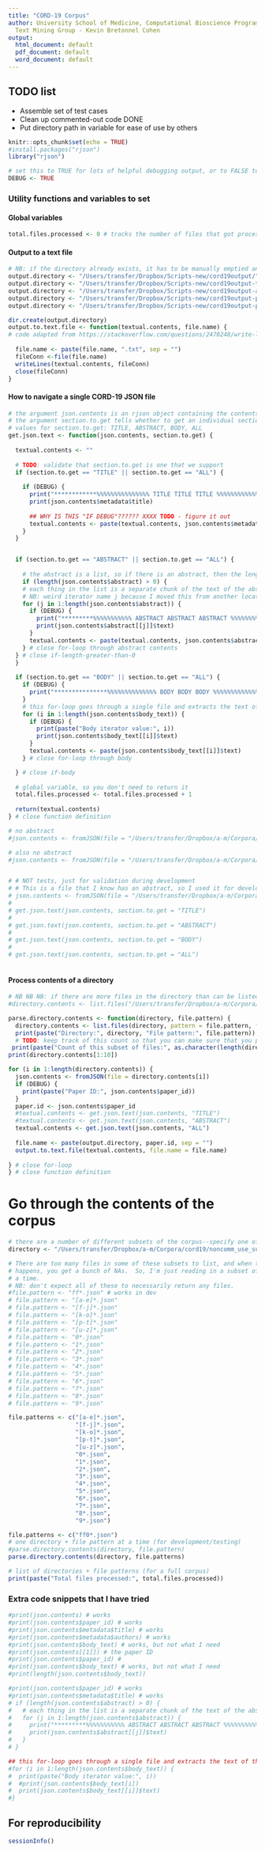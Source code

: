 ```yaml
---
title: "CORD-19 Corpus"
author: University School of Medicine, Computational Bioscience Program, Biomedical
  Text Mining Group - Kevin Bretonnel Cohen
output:
  html_document: default
  pdf_document: default
  word_document: default
---
```


## TODO list

- Assemble set of test cases
- Clean up commented-out code DONE
- Put directory path in variable for ease of use by others

```r
knitr::opts_chunk$set(echo = TRUE)
#install.packages("rjson")
library("rjson")

# set this to TRUE for lots of helpful debugging output, or to FALSE to suppress it
DEBUG <- TRUE

```

### Utility functions and variables to set

#### Global variables

```r
total.files.processed <- 0 # tracks the number of files that got processed, so that you can verify that it's what you expected
```

#### Output to a text file

```r
# NB: if the directory already exists, it has to be manually emptied and deleted
output.directory <- "/Users/transfer/Dropbox/Scripts-new/cord19output/"
output.directory <- "/Users/transfer/Dropbox/Scripts-new/cord19output-titles/"
output.directory <- "/Users/transfer/Dropbox/Scripts-new/cord19output-abstracts/" # note that this doesn't currently include the titles
output.directory <- "/Users/transfer/Dropbox/Scripts-new/cord19output-papers/"
output.directory <- "/Users/transfer/Dropbox/Scripts-new/cord19output-papers-dev/"

dir.create(output.directory)
output.to.text.file <- function(textual.contents, file.name) {
# code adapted from https://stackoverflow.com/questions/2470248/write-lines-of-text-to-a-file-in-r
  
  file.name <- paste(file.name, ".txt", sep = "")
  fileConn <-file(file.name)
  writeLines(textual.contents, fileConn)
  close(fileConn)
}
```

#### How to navigate a single CORD-19 JSON file

```r

# the argument json.contents is an rjson object containing the contents of a single file.
# the argument section.to.get tells whether to get an individual section, or all.
# values for section.to.get: TITLE, ABSTRACT, BODY, ALL
get.json.text <- function(json.contents, section.to.get) {
  
  textual.contents <- ""
  
  # TODO: validate that section.to.get is one that we support
  if (section.to.get == "TITLE" || section.to.get == "ALL") {
 
    if (DEBUG) {
      print("************%%%%%%%%%%%%%%% TITLE TITLE TITLE %%%%%%%%%%%%%%%%%***********")
      print(json.contents$metadata$title)
 
      ## WHY IS THIS "IF DEBUG"?????? XXXX TODO - figure it out
      textual.contents <- paste(textual.contents, json.contents$metadata$title)
    }
  }


  if (section.to.get == "ABSTRACT" || section.to.get == "ALL") {
    
    # the abstract is a list, so if there is an abstract, then the length of the list will be > 0
    if (length(json.contents$abstract) > 0) { 
    # each thing in the list is a separate chunk of the text of the abstract, which could be multiple paragraphs/sections
    # NB: weird iterator name j because I moved this from another location--refactor for clarity
    for (j in 1:length(json.contents$abstract)) {
      if (DEBUG) {
        print("*********%%%%%%%%%%% ABSTRACT ABSTRACT ABSTRACT %%%%%%%%%%%%%*********")
        print(json.contents$abstract[[j]]$text)
      }
      textual.contents <- paste(textual.contents, json.contents$abstract[[j]]$text)
    } # close for-loop through abstract contents
  } # close if-length-greater-than-0
  }
  
  if (section.to.get == "BODY" || section.to.get == "ALL") {
    if (DEBUG) {
      print("***************%%%%%%%%%%%%%% BODY BODY BODY %%%%%%%%%%%%%%%%*************")
    }
    # this for-loop goes through a single file and extracts the text of the body. need separate code for title, abstract (if there be one), etc.
    for (i in 1:length(json.contents$body_text)) {
      if (DEBUG) {
        print(paste("Body iterator value:", i))
        print(json.contents$body_text[[i]]$text)
      }
      textual.contents <- paste(json.contents$body_text[[i]]$text)
    } # close for-loop through body

  } # close if-body
  
  # global variable, so you don't need to return it
  total.files.processed <- total.files.processed + 1
  
  return(textual.contents)
} # close function definition

# no abstract
#json.contents <- fromJSON(file = "/Users/transfer/Dropbox/a-m/Corpora/cord19/noncomm_use_subset/ff34c772e37156609477e7f0fa4aba793171f806.json") # no abstract

# also no abstract
#json.contents <- fromJSON(file = "/Users/transfer/Dropbox/a-m/Corpora/cord19/noncomm_use_subset/ff5a79ed22ea416e6d89caad1cf0d83dbc741a4b.json") # 


# # NOT tests, just for validation during development
# # This is a file that I know has an abstract, so I used it for development
# json.contents <- fromJSON(file = "/Users/transfer/Dropbox/a-m/Corpora/cord19/noncomm_use_subset/025ed2caa0ae1ab7f04d3479116e6ed2a334938d.json") # 
# 
# get.json.text(json.contents, section.to.get = "TITLE")
# 
# get.json.text(json.contents, section.to.get = "ABSTRACT")
# 
# get.json.text(json.contents, section.to.get = "BODY")
# 
# get.json.text(json.contents, section.to.get = "ALL")
  
```

#### Process contents of a directory

```r

# NB NB NB: if there are more files in the directory than can be listed, you will get NAs for the file names. Consequently, I am limiting them by specifying their beginning, as well as their extension.  For example: ff*.json, rather than *.json
#directory.contents <- list.files("/Users/transfer/Dropbox/a-m/Corpora/cord19/noncomm_use_subset/", pattern = "ff*.json", full.names = TRUE)

parse.directory.contents <- function(directory, file.pattern) {
  directory.contents <- list.files(directory, pattern = file.pattern, full.names = TRUE)
  print(paste("Directory:", directory, "File pattern:", file.pattern))
  # TODO: keep track of this count so that you can make sure that you processed as many files as you expected to
 print(paste("Count of this subset of files:", as.character(length(directory.contents))))
print(directory.contents[1:10])

for (i in 1:length(directory.contents)) {
  json.contents <- fromJSON(file = directory.contents[i])
  if (DEBUG) {
    print(paste("Paper ID:", json.contents$paper_id))
  }
  paper.id <- json.contents$paper_id
  #textual.contents <- get.json.text(json.contents, "TITLE")
  #textual.contents <- get.json.text(json.contents, "ABSTRACT")
  textual.contents <- get.json.text(json.contents, "ALL")
  
  file.name <- paste(output.directory, paper.id, sep = "")
  output.to.text.file(textual.contents, file.name = file.name)
 
} # close for-loop
} # close function definition
```

# Go through the contents of the corpus

```r
# there are a number of different subsets of the corpus--specify one of them
directory <- "/Users/transfer/Dropbox/a-m/Corpora/cord19/noncomm_use_subset/"

# There are too many files in some of these subsets to list, and when that
# happens, you get a bunch of NAs.  So, I'm just reading in a subset of the files at 
# a time.
# NB: don't expect all of these to necessarily return any files.
#file.pattern <- "ff*.json" # works in dev
# file.pattern <- "[a-e]*.json"
# file.pattern <- "[f-j]*.json"
# file.pattern <- "[k-o]*.json"
# file.pattern <- "[p-t]*.json"
# file.pattern <- "[u-z]*.json"
# file.pattern <- "0*.json"
# file.pattern <- "1*.json"
# file.pattern <- "2*.json"
# file.pattern <- "3*.json"
# file.pattern <- "4*.json"
# file.pattern <- "5*.json"
# file.pattern <- "6*.json"
# file.pattern <- "7*.json"
# file.pattern <- "8*.json"
# file.pattern <- "9*.json"

file.patterns <- c("[a-e]*.json",
                   "[f-j]*.json",
                   "[k-o]*.json",
                   "[p-t]*.json",
                   "[u-z]*.json",
                   "0*.json",
                   "1*.json",
                   "2*.json",
                   "3*.json",
                   "4*.json",
                   "5*.json",
                   "6*.json",
                   "7*.json",
                   "8*.json",
                   "9*.json")

file.patterns <- c("ff0*.json")
# one directory + file pattern at a time (for development/testing)
#parse.directory.contents(directory, file.pattern)
parse.directory.contents(directory, file.patterns)

# list of directories + file patterns (for a full corpus)
print(paste("Total files processed:", total.files.processed))
```

### Extra code snippets that I have tried

```r
#print(json.contents) # works
#print(json.contents$paper_id) # works
#print(json.contents$metadata$title) # works
#print(json.contents$metadata$authors) # works
#print(json.contents$body_text) # works, but not what I need
#print(json.contents[[1]]) # the paper ID
#print(json.contents$paper_id) # 
#print(json.contents$body_text) # works, but not what I need
#print(length(json.contents$body_text))

#print(json.contents$paper_id) # works
#print(json.contents$metadata$title) # works
# if (length(json.contents$abstract) > 0) { 
#   # each thing in the list is a separate chunk of the text of the abstract, which could be multiple paragraphs/sections
#   for (j in 1:length(json.contents$abstract)) {
#     print("*********%%%%%%%%%%% ABSTRACT ABSTRACT ABSTRACT %%%%%%%%%%%%%*********")
#     print(json.contents$abstract[[j]]$text)
#   }
# }

## this for-loop goes through a single file and extracts the text of the body. need separate code for title, abstract (if there be one), etc.
#for (i in 1:length(json.contents$body_text)) {
#  print(paste("Body iterator value:", i))
#  #print(json.contents$body_text[i])
#  print(json.contents$body_text[[i]]$text)
#}

```

## For reproducibility

```r
sessionInfo()
```


